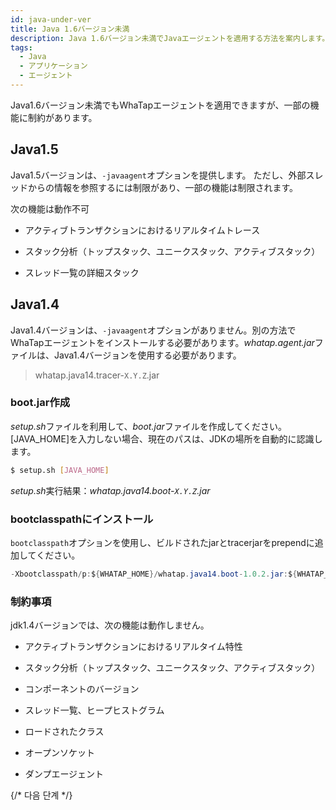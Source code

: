 ```yaml
---
id: java-under-ver
title: Java 1.6バージョン未満
description: Java 1.6バージョン未満でJavaエージェントを適用する方法を案内します。Java 1.5と1.4バージョンそれぞれについてエージェントのインストールと設定手順、そして-javaagentオプションに関する制約事項を確認できます。
tags:
  - Java
  - アプリケーション
  - エージェント
---
```


Java1.6バージョン未満でもWhaTapエージェントを適用できますが、一部の機能に制約があります。

## Java1.5

Java1.5バージョンは、`-javaagent`オプションを提供します。 ただし、外部スレッドからの情報を参照するには制限があり、一部の機能は制限されます。

次の機能は動作不可

- アクティブトランザクションにおけるリアルタイムトレース

- スタック分析（トップスタック、ユニークスタック、アクティブスタック）

- スレッド一覧の詳細スタック

## Java1.4

Java1.4バージョンは、`-javaagent`オプションがありません。別の方法でWhaTapエージェントをインストールする必要があります。*whatap.agent.jar*ファイルは、Java1.4バージョンを使用する必要があります。

> whatap.java14.tracer-`X.Y.Z`.jar

### boot.jar作成

*setup.sh*ファイルを利用して、*boot.jar*ファイルを作成してください。[JAVA_HOME]を入力しない場合、現在のパスは、JDKの場所を自動的に認識します。

```bash
$ setup.sh [JAVA_HOME]
```

*setup.sh*実行結果：*whatap.java14.boot-`X.Y.Z`.jar*

### bootclasspathにインストール

`bootclasspath`オプションを使用し、ビルドされたjarとtracerjarをprependに追加してください。

```java tite='java 실행 옵션'
-Xbootclasspath/p:${WHATAP_HOME}/whatap.java14.boot-1.0.2.jar:${WHATAP_HOME}/whatap.java14.tracer-1.0.2.jar
```

### 制約事項

jdk1.4バージョンでは、次の機能は動作しません。

- アクティブトランザクションにおけるリアルタイム特性

- スタック分析（トップスタック、ユニークスタック、アクティブスタック）

- コンポーネントのバージョン

- スレッド一覧、ヒープヒストグラム

- ロードされたクラス

- オープンソケット

- ダンプエージェント

{/* 다음 단계 */}

<Nextstep />
